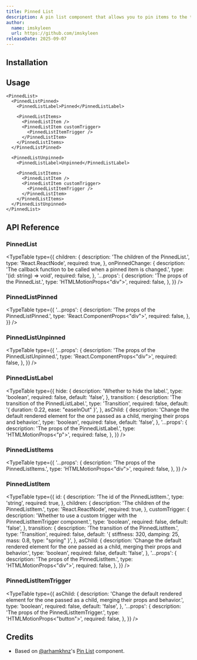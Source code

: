 ```yaml
---
title: Pinned List
description: A pin list component that allows you to pin items to the top of the list.
author:
  name: imskyleen
  url: https://github.com/imskyleen
releaseDate: 2025-09-07
---
```


<ComponentPreview name="demo-primitives-animate-pinned-list" />

## Installation

<ComponentInstallation name="primitives-animate-pinned-list" />

## Usage

```tsx
<PinnedList>
  <PinnedListPinned>
    <PinnedListLabel>Pinned</PinnedListLabel>

    <PinnedListItems>
      <PinnedListItem />
      <PinnedListItem customTrigger>
        <PinnedListItemTrigger />
      </PinnedListItem>
    </PinnedListItems>
  </PinnedListPinned>

  <PinnedListUnpinned>
    <PinnedListLabel>Unpinned</PinnedListLabel>

    <PinnedListItems>
      <PinnedListItem />
      <PinnedListItem customTrigger>
        <PinnedListItemTrigger />
      </PinnedListItem>
    </PinnedListItems>
  </PinnedListUnpinned>
</PinnedList>
```

## API Reference

### PinnedList

<TypeTable
  type={{
    children: {
      description: 'The children of the PinnedList.',
      type: 'React.ReactNode',
      required: true,
    },
    onPinnedChange: {
      description:
        'The callback function to be called when a pinned item is changed.',
      type: '(id: string) => void',
      required: false,
    },
    '...props': {
      description: 'The props of the PinnedList.',
      type: 'HTMLMotionProps<"div">',
      required: false,
    },
  }}
/>

### PinnedListPinned

<TypeTable
  type={{
    '...props': {
      description: 'The props of the PinnedListPinned.',
      type: 'React.ComponentProps<"div">',
      required: false,
    },
  }}
/>

### PinnedListUnpinned

<TypeTable
  type={{
    '...props': {
      description: 'The props of the PinnedListUnpinned.',
      type: 'React.ComponentProps<"div">',
      required: false,
    },
  }}
/>

### PinnedListLabel

<TypeTable
  type={{
    hide: {
      description: 'Whether to hide the label.',
      type: 'boolean',
      required: false,
      default: 'false',
    },
    transition: {
      description: 'The transition of the PinnedListLabel.',
      type: 'Transition',
      required: false,
      default: '{ duration: 0.22, ease: "easeInOut" }',
    },
    asChild: {
      description:
        'Change the default rendered element for the one passed as a child, merging their props and behavior.',
      type: 'boolean',
      required: false,
      default: 'false',
    },
    '...props': {
      description: 'The props of the PinnedListLabel.',
      type: 'HTMLMotionProps<"p">',
      required: false,
    },
  }}
/>

### PinnedListItems

<TypeTable
  type={{
    '...props': {
      description: 'The props of the PinnedListItems.',
      type: 'HTMLMotionProps<"div">',
      required: false,
    },
  }}
/>

### PinnedListItem

<TypeTable
  type={{
    id: {
      description: 'The id of the PinnedListItem.',
      type: 'string',
      required: true,
    },
    children: {
      description: 'The children of the PinnedListItem.',
      type: 'React.ReactNode',
      required: true,
    },
    customTrigger: {
      description:
        'Whether to use a custom trigger with the PinnedListItemTrigger component.',
      type: 'boolean',
      required: false,
      default: 'false',
    },
    transition: {
      description: 'The transition of the PinnedListItem.',
      type: 'Transition',
      required: false,
      default: '{ stiffness: 320, damping: 25, mass: 0.8, type: "spring" }',
    },
    asChild: {
      description:
        'Change the default rendered element for the one passed as a child, merging their props and behavior.',
      type: 'boolean',
      required: false,
      default: 'false',
    },
    '...props': {
      description: 'The props of the PinnedListItem.',
      type: 'HTMLMotionProps<"div">',
      required: false,
    },
  }}
/>

### PinnedListItemTrigger

<TypeTable
  type={{
    asChild: {
      description:
        'Change the default rendered element for the one passed as a child, merging their props and behavior.',
      type: 'boolean',
      required: false,
      default: 'false',
    },
    '...props': {
      description: 'The props of the PinnedListItemTrigger.',
      type: 'HTMLMotionProps<"button">',
      required: false,
    },
  }}
/>

## Credits

- Based on [@arhamkhnz](https://github.com/arhamkhnz)'s [Pin List](https://animate-ui.com/docs/components/community/pin-list) component.
